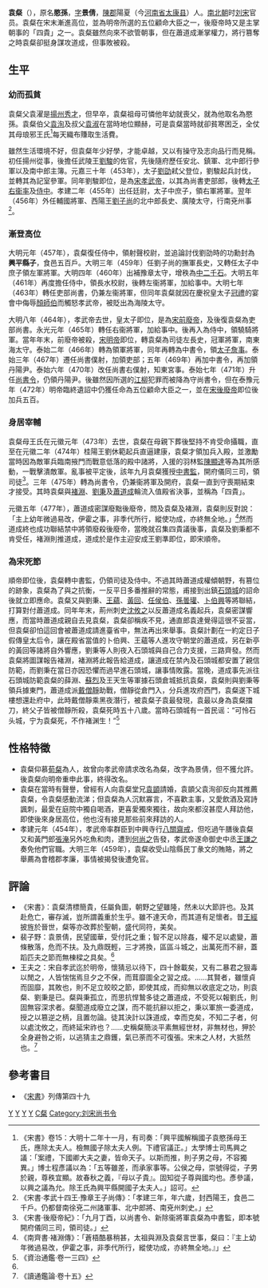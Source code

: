 '''袁粲'''（{{bd|420年||477年|catIdx=Yuan,袁}}），原名'''愍孫'''，[[表字|字]]'''景倩'''，[[陳郡|陳郡]]陽夏（今[[河南省|河南省]][[太康县|太康县]]）人。[[南北朝|南北朝]]时[[刘宋|刘宋]]官员。袁粲在宋末漸進高位，並為明帝所選的五位顧命大臣之一，後廢帝時又是主掌朝事的「四貴」之一。袁粲雖然向來不欲管朝事，但在蕭道成漸掌權力，將行篡奪之時袁粲卻挺身謀攻道成，但事敗被殺。

== 生平 ==
=== 幼而孤貧 ===
袁粲父袁濯是[[扬州_(古代)|揚州]][[秀才|秀才]]，但早卒，袁粲祖母可憐他年幼就喪父，就為他取名為愍孫。袁粲伯父[[袁洵|袁洵]]及叔父[[袁淑|袁淑]]在當時地位顯赫，可是袁粲當時就卻貧寒困乏，全仗其母琅邪王氏<ref>《宋書》卷15：大明十二年十一月，有司奏：「興平國解稱國子袁愍孫母王氏，應除太夫人。檢無國子除太夫人例。下禮官議正。」太學博士司馬興之議：「案禮，下國卿大夫之妻，皆命天子。以斯而推，則子男之母，不容獨異。」博士程彥議以為：「五等雖差，而承家事等。公侯之母，崇號得從，子男於親，尊秩宜顯。故春秋之義，『母以子貴』。固知從子尊與國均也。彥參議，以興之議為允。除王氏為興平縣開國子太夫人。」詔可。

</ref>每天織布賺取生活費。

雖然生活環境不好，但袁粲年少好學，才能卓越，又以有操守及志向品行而見稱。初任揚州從事，後擔任武陵王[[劉駿|劉駿]]的佐官，先後隨府歷任安北、鎮軍、北中郎行參軍以及南中郎主簿。元嘉三十年（453年），太子[[劉劭_(劉宋)|劉劭]]弒父登位，劉駿起兵討伐，並轉其為記室參軍。同年劉駿即位，是為[[宋孝武帝|宋孝武帝]]，以其為尚書吏部郎，後轉[[太子右衞率|太子右衞率]]及[[侍中|侍中]]。孝建二年（455年）出任廷尉，太子中庶子，領右軍將軍。翌年（456年）外任輔國將軍、西陽王[[劉子尚|劉子尚]]的北中郎長史、廣陵太守，行南兗州事<ref>《宋書·孝武十四王·豫章王子尚傳》：「孝建三年，年六歲，封西陽王，食邑二千戶。仍都督南徐兗二州諸軍事、北中郎將、南兗州刺史。」</ref>。

=== 漸登高位 ===
大明元年（457年），袁粲復任侍中，領射聲校尉，並追論討伐劉劭時的功勳封為'''興平縣子'''，食邑五百戶。大明三年（459年）任劉子尚的撫軍長史，又轉任太子中庶子領左軍將軍。大明四年（460年）出補豫章太守，增秩為[[中二千石|中二千石]]。大明五年（461年）再度擔任侍中，領長水校尉，後轉左衞將軍，加給事中。大明七年（463年）轉任吏部尚書，仍兼左衞將軍，但同年袁粲就因在慶祝皇太子[[冠禮|冠禮]]的宴會中侮辱[[顏師伯|顏師伯]]而觸怒孝武帝，被貶出為海陵太守。

大明八年（464年），孝武帝去世，皇太子即位，是為[[宋前廢帝|宋前廢帝]]，及後復袁粲為吏部尚書。永光元年（465年）轉任右衞將軍，加給事中。後再入為侍中，領驍騎將軍。當年年末，前廢帝被殺，[[宋明帝|宋明帝]]即位，轉袁粲為司徒左長史，冠軍將軍，南東海太守。泰始二年（466年）轉為領軍將軍，同年再轉為中書令，領[[太子詹事|太子詹事]]。泰始三年（467年）遷任尚書僕射，加領吏部；五年（469年）再加中書令，再加領丹陽尹。泰始六年（470年）改任尚書右僕射，知東宮事。泰始七年（471年）升任[[尚書令|尚書令]]，仍領丹陽尹。後雖然因所選的[[江柳|江柳]]犯罪而被降為守尚書令，但在泰豫元年（472年）明帝臨終遺詔中仍獲任命為五位顧命大臣之一，並在[[宋後廢帝|宋後廢帝]]即位後加兵五百。

=== 身居宰輔 ===
袁粲母王氏在元徽元年（473年）去世，袁粲在母親下葬後堅持不肯受命攝職，直至在元徽二年（474年）桂陽王劉休範起兵直逼建康，袁粲才領加兵入殿，並激勵當時因為敵軍兵臨南掖門而戰意低落的殿中諸將，入援的羽林監[[陈显达_(南北朝)|陳顯達]]等為其所感動，一戰擊潰敵軍。亂事被平定後，該年九月袁粲獲授[[中書監|中書監]]，開府儀同三司，領司徒<REF>《宋書·後廢帝紀》：「九月丁酉，以尚書令、新除衞將軍袁粲為中書監，即本號開府儀同三司，領司徒。」</REF>。三年（475年）轉為尚書令，仍兼衞將軍及開府，袁粲一直到守喪期結束才接受。其時袁粲與[[褚淵|褚淵]]、[[劉秉|劉秉]]及[[蕭道成|蕭道成]]輪流入值殿省決事，並稱為「四貴」。

元徽五年（477年），蕭道成密謀廢黜後廢帝，問及袁粲及褚淵，袁粲則反對說：「主上幼年微過易改，伊霍之事，非季代所行，縱使功成，亦終無全地。」<REF>《南齊書·褚淵傳》：「蒼梧酷暴稍甚，太祖與淵及袁粲言世事，粲曰：『主上幼年微過易改，伊霍之事，非季代所行，縱使功成，亦終無全地。』」</REF>然而道成終也成功聯結禁中將領廢殺後廢帝，當晚就召集四貴議後事，袁粲及劉秉都不肯受任，褚淵則推道成，道成於是作主迎安成王劉準即位，即宋順帝。

=== 為宋死節 ===
順帝即位後，袁粲轉中書監，仍領司徒及侍中。不過其時蕭道成權傾朝野，有篡位的跡象，袁粲為了與之抗衡，一反平日多番推辭的常態，甫接到出鎮[[石頭城|石頭城]]的詔命後就立即應命。袁粲又與劉秉、[[王蘊_(劉宋)|王蘊]]、[[黃回|黃回]]、[[任侯伯|任侯伯]]、[[孫曇瓘|孫曇瓘]]、[[卜伯興|卜伯興]]等將聯結，打算對付蕭道成。同年年末，荊州刺史[[沈攸之|沈攸之]]以反蕭道成名義起兵，袁粲密謀響應，而當時蕭道成親自去見袁粲，袁粲卻稱疾不見，通直郎袁達覺得這很不妥當，但袁粲卻怕這回會被蕭道成請進臺省中，無法再出來舉事。袁粲計劃在一約定日子假傳皇太后令，讓在殿省當值的卜伯興、王蘊等人進攻守朝堂的蕭道成，另在新亭的黃回等諸將自外響應，劉秉等人則夜入石頭城與自己合力支援，三路齊發。然而袁粲將圖謀報告褚淵，褚淵將此報告給道成，讓道成在禁內及石頭城都安置了親信防範，而劉秉在當日亦因恐懼而過早進石頭城，讓事情敗露。當晚，道成事先派往石頭城防範袁粲的薛淵、[[苏烈_(南朝)|蘇烈]]及王天生等軍據石頭倉城抵抗袁粲，袁粲則與劉秉等領兵據東門，蕭道成派[[戴僧靜|戴僧靜]]助戰，僧靜從倉門入，分兵進攻府西門，袁粲遂下城樓想還赴府中，此時戴僧靜乘黑夜潛行，被袁粲子袁最發現，袁最以身為袁粲擋刀，終父子皆被僧靜所殺，袁粲死時五十八歲。當時石頭城有一首民谣：“可怜石头城，宁为袁粲死，不作褚渊生！”<ref name="#1">《資治通鑑·卷一三四》</ref>

== 性格特徵 ==
*袁粲仰慕[[荀粲|荀粲]]為人，故曾向孝武帝請求改名為粲，改字為景倩，但不獲允許。後袁粲向明帝重申此事，終得改名。
*袁粲在當時有聲譽，曾經有人向袁粲堂兄[[袁顗|袁顗]]請婚，袁顗父袁洵卻反向其推薦袁粲，令袁粲感動流涕；但袁粲為人沉默寡言，不喜歡主事，又愛飲酒及寫詩諷刺，最愛在庭院中獨自喝酒，更喜愛獨來獨往，故向來都沒甚麼人拜訪他，即使後來身居高位，他也沒有接見那些前來拜訪的人。
*孝建元年（454年），孝武帝率群臣到中興寺行[[八關齋戒|八關齋戒]]，但吃過午膳後袁粲又和黃門郎[[張淹|張淹]]另外吃魚和肉，遭到[[何尚之|何尚之]]告發，孝武帝遂命御史中丞[[王謙之|王謙之]]奏免他們官職。大明三年（459年），袁粲收受山陰縣民丁彖文的賄賂，將之舉薦為會稽郡孝廉，事情被揭發後遭免官。

== 評論 ==
*《宋書》：袁粲清標簡貴，任屬負圖，朝野之望雖隆，然未以大節許也。及其赴危亡，審存滅，豈所謂義重於生乎。雖不達天命，而其道有足懷者。昔[[王經|王經]]披旌於晉世，粲等亦改葬於聖朝，盛代同符，美矣。
*裴子野：袁景倩，民望國華，受付託之重；智不足以除姦，權不足以處變，蕭條散落，危而不扶。及九鼎既輕，三才將換，區區斗城之，出萬死而不辭，蓋蹈匹夫之節而無棟樑之具矣。<ref name="#1"/>
*王夫之：宋自孝武迄於明帝，懷猜忌以待下，四十餘載矣，又有二暴君之狠毒以閒之，人皆惴惴焉旦夕之不保，而茸靡圖全之習之成。……其賢者，雖懷貞而固靡，其敗也，則不足立皎皎之節，即使其成，而抑無以收底定之功，則袁粲、劉秉是已。粲與秉孤立，而思抗悍鷙多徒之蕭道成，不受死以報劉氏，則固無容深求者。粲聞道成廢立之謀，而不能抗辭以拒之，秉以軍旅一委道成，授之以篡逆之柄，且置勿論。徒其決計以誅道成，幸而克矣，不知二子者，何以處沈攸之，而終延宋祚也？……史稱粲簡淡平素無經世材，非無材也，狎於全身避咎之術，以逃猜主之鼎鑊，氣已荼而不可復張。宋末之人材，大抵然也。<ref>《讀通鑑論·卷十五》</ref>

==參考書目==
* 《[[宋書|宋書]]》列傳第四十九
{{REFLIST}}

[[Category:刘宋中书令|Y]]
[[Category:刘宋丹阳尹|Y]]
[[Category:劉宋政治人物|Y]]
[[Category:刘宋被杀害人物|Y]]
[[Category:陈郡袁氏|C粲]]
[[Category:刘宋尚书令|Category:刘宋尚书令]]